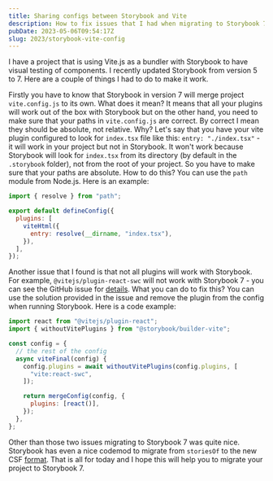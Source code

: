 ```yaml
---
title: Sharing configs between Storybook and Vite
description: How to fix issues that I had when migrating to Storybook 7
pubDate: 2023-05-06T09:54:17Z
slug: 2023/storybook-vite-config
---
```


I have a project that is using Vite.js as a bundler with Storybook to have visual testing of components. I recently updated Storybook from version 5 to 7. Here are a couple of things I had to do to make it work.

Firstly you have to know that Storybook in version 7 will merge project `vite.config.js` to its own.
What does it mean? It means that all your plugins will work out of the box with Storybook but on the other hand, you need to make sure that your paths in `vite.config.js` are correct. By correct I mean they should be absolute, not relative. Why? Let's say that you have your vite plugin configured to look for `index.tsx` file like this: `entry: "./index.tsx"` - it will work in your project but not in Storybook. It won't work because Storybook will look for `index.tsx` from its directory (by default in the `.storybook` folder), not from the root of your project. So you have to make sure that your paths are absolute. How to do this? You can use the `path` module from Node.js. Here is an example:

```js
import { resolve } from "path";

export default defineConfig({
  plugins: [
    viteHtml({
      entry: resolve(__dirname, "index.tsx"),
    }),
  ],
});
```

Another issue that I found is that not all plugins will work with Storybook. For example, `@vitejs/plugin-react-swc` will not work with Storybook 7 - you can see the GitHub issue for [details](https://github.com/storybookjs/storybook/issues/22381). What you can do to fix this? You can use the solution provided in the issue and remove the plugin from the config when running Storybook. Here is a code example:

```js
import react from "@vitejs/plugin-react";
import { withoutVitePlugins } from "@storybook/builder-vite";

const config = {
  // the rest of the config
  async viteFinal(config) {
    config.plugins = await withoutVitePlugins(config.plugins, [
      "vite:react-swc",
    ]);

    return mergeConfig(config, {
      plugins: [react()],
    });
  },
};
```

Other than those two issues migrating to Storybook 7 was quite nice. Storybook has even a nice codemod to migrate from `storiesOf` to the new CSF [format](https://storybook.js.org/docs/react/migration-guide#storiesof-to-csf). That is all for today and I hope this will help you to migrate your project to Storybook 7.
